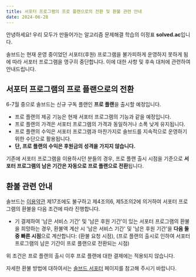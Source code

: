 ```yaml
---
title: 서포터 프로그램의 프로 플랜으로의 전환 및 환불 관련 안내 
date: 2024-06-28
---
```


안녕하세요! 우리 모두가 만들어가는 알고리즘 문제해결 학습의 이정표 **solved.ac**입니다.

솔브드는 현재 운영 중이었던 서포터(후원) 프로그램을 불가피하게 운영하지 못하게 됨에 따라 서포터 프로그램을 영구히 중단합니다.
이에 대한 사항 및 후속 대처에 관련하여 안내드립니다.

## 서포터 프로그램의 프로 플랜으로의 전환

6-7월 중으로 솔브드는 신규 구독 플랜인 **프로 플랜**을 출시할 예정입니다.

- 프로 플랜의 제공 기능은 현재 서포터 프로그램의 기능과 같을 예정입니다.
- 프로 플랜의 가격은 서포터 프로그램의 가격과 동일하거나 소폭 낮게 유지됩니다.
- 프로 플랜의 수익은 서포터 프로그램과 마찬가지로 솔브드를 지속적으로 운영하기 위한 수단으로 활용됩니다.
- **단, 프로 플랜의 수익은 후원금의 성격을 가지지 않습니다.**

기존에 서포터 프로그램을 이용하시던 분들의 경우, 프로 플랜 출시 시점을 기준으로 **서포터 프로그램의 남은 기간은 자동으로 프로 플랜으로 전환**됩니다.

## 환불 관련 안내

솔브드는 [이용약관](https://solved.ac/tos) 제17조에도 불구하고 제4조의6, 제5조의2에 의거하여 서포터 프로그램의 환불을 다음 조건에 따라 진행합니다.

- 기 결제하여 '남은 서비스 기간' 및 '남은 후원 기간'이 있는 서포터 프로그램의 환불을 희망하는 경우,
  환불액 계산 시 '남은 서비스 기간' 및 '남은 후원 기간'을 **다음 둘 중 빠른 시점**으로 계산합니다:
  (환불 요청 시점), (프로 플랜의 출시로 인하여 서포터 프로그램의 남은 기간이 프로 플랜으로 전환되는 시점)

위 조건은 프로 플랜의 출시 이후 프로 플랜에 대한 결제에는 적용되지 않습니다.

자세한 환불 방법에 대하여서는 [솔브드 서포터](https://solved.ac/support) 페이지를 참고해 주시기 바랍니다.
